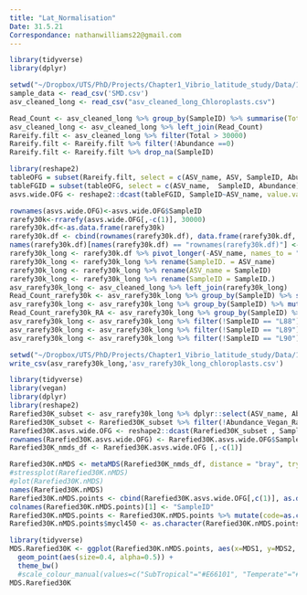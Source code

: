 ```yaml
---
title: "Lat_Normalisation"
Date: 31.5.21
Correspondance: nathanwilliams22@gmail.com
---
```


```r
library(tidyverse)
library(dplyr)

setwd("~/Dropbox/UTS/PhD/Projects/Chapter1_Vibrio_latitude_study/Data/16S/Data")
sample_data <- read_csv('SMD.csv')
asv_cleaned_long <- read_csv("asv_cleaned_long_Chloroplasts.csv")
```

```R
Read_Count <- asv_cleaned_long %>% group_by(SampleID) %>% summarise(Total = sum(Abundance))
asv_cleaned_long <- asv_cleaned_long %>% left_join(Read_Count)
Rareify.filt <- asv_cleaned_long %>% filter(Total > 30000)
Rareify.filt <- Rareify.filt %>% filter(!Abundance ==0)
Rareify.filt <- Rareify.filt %>% drop_na(SampleID)
```

```r
library(reshape2)
tableOFG = subset(Rareify.filt, select = c(ASV_name, ASV, SampleID, Abundance))
tableFGID = subset(tableOFG, select = c(ASV_name,  SampleID, Abundance))
asvs.wide.OFG <- reshape2::dcast(tableFGID, SampleID~ASV_name, value.var = "Abundance", fill=0)
```

```r
rownames(asvs.wide.OFG)<-asvs.wide.OFG$SampleID
rarefy30k<-rrarefy(asvs.wide.OFG[,-c(1)], 30000)
rarefy30k.df<-as.data.frame(rarefy30k)
rarefy30k.df <- cbind(rownames(rarefy30k.df), data.frame(rarefy30k.df, row.names=NULL))
names(rarefy30k.df)[names(rarefy30k.df) == "rownames(rarefy30k.df)"] <- "ASV_name"
rarefy30k_long <- rarefy30k.df %>% pivot_longer(-ASV_name, names_to = "SampleID", values_to = "Abundance_Vegan_Rarefied")
rarefy30k_long <- rarefy30k_long %>% rename(SampleID. = ASV_name)
rarefy30k_long <- rarefy30k_long %>% rename(ASV_name = SampleID)
rarefy30k_long <- rarefy30k_long %>% rename(SampleID = SampleID.)
asv_rarefy30k_long <- asv_cleaned_long %>% left_join(rarefy30k_long)
Read_Count_rarefy30k <- asv_rarefy30k_long %>% group_by(SampleID) %>% summarise(Total = sum(Abundance_Vegan_Rarefied))
asv_rarefy30k_long <- asv_rarefy30k_long %>% group_by(SampleID) %>% mutate(RA = (Abundance_Vegan_Rarefied/30000)*100)
Read_Count_rarefy30k_RA <- asv_rarefy30k_long %>% group_by(SampleID) %>% summarise(Total = sum(RA))
asv_rarefy30k_long <- asv_rarefy30k_long %>% filter(!SampleID == "L88")
asv_rarefy30k_long <- asv_rarefy30k_long %>% filter(!SampleID == "L89")
asv_rarefy30k_long <- asv_rarefy30k_long %>% filter(!SampleID == "L90")
```

```r
setwd("~/Dropbox/UTS/PhD/Projects/Chapter1_Vibrio_latitude_study/Data/16S/Data")
write_csv(asv_rarefy30k_long,'asv_rarefy30k_long_chloroplasts.csv')
```

```r
library(tidyverse)
library(vegan)
library(dplyr)
library(reshape2)
Rarefied30K_subset <- asv_rarefy30k_long %>% dplyr::select(ASV_name, Abundance_Vegan_Rarefied, SampleID)
Rarefied30K_subset <- Rarefied30K_subset %>% filter(!Abundance_Vegan_Rarefied ==0)
Rarefied30K.asvs.wide.OFG <- reshape2::dcast(Rarefied30K_subset , SampleID~ASV_name, value.var = "Abundance_Vegan_Rarefied", fill=0)
rownames(Rarefied30K.asvs.wide.OFG) <- Rarefied30K.asvs.wide.OFG$SampleID
Rarefied30K_nmds_df <- Rarefied30K.asvs.wide.OFG [,-c(1)]
```

```r
Rarefied30K.nMDS <- metaMDS(Rarefied30K_nmds_df, distance = "bray", try =99, trymax=100, autotransform = F)
#stressplot(Rarefied30K.nMDS)
#plot(Rarefied30K.nMDS)
names(Rarefied30K.nMDS)
Rarefied30K.nMDS.points <- cbind(Rarefied30K.asvs.wide.OFG[,c(1)], as.data.frame(Rarefied30K.nMDS$points))
colnames(Rarefied30K.nMDS.points)[1] <- "SampleID"
Rarefied30K.nMDS.points <- Rarefied30K.nMDS.points %>% mutate(code=as.character(SampleID)) %>% left_join(sample_data)
Rarefied30K.nMDS.points$mycl450 <- as.character(Rarefied30K.nMDS.points$mycl450)
```

```r
library(tidyverse)
MDS.Rarefied30K <- ggplot(Rarefied30K.nMDS.points, aes(x=MDS1, y=MDS2, color = `mycl450`)) + 
  geom_point(aes(size=0.4, alpha=0.5)) +
  theme_bw() 
  #scale_colour_manual(values=c("SubTropical"="#E66101", "Temperate"="#4DAC26" , "Tropical"="#0571B0"))
MDS.Rarefied30K
```